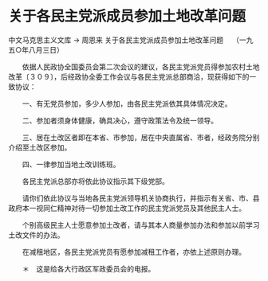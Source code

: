 # 关于各民主党派成员参加土地改革问题　

中文马克思主义文库 -> 周恩来
关于各民主党派成员参加土地改革问题　
（一九五○年八月三日）


　　依据人民政协全国委员会第二次会议的建议，各民主党派党员得参加农村土地改革〔３０９〕，后经政协全委工作会议与各民主党派总部商洽，现获得如下的一致协议：
 
　　一、有无党员参加，多少人参加，由各民主党派依其具体情况决定。

　　二、参加者须身体健康，确具决心，遵守政策法令及统一领导。

　　三、居在土改区者即在本省、市参加，居在中央直属省、市者，经政务院分别介绍至土改区参加。

　　四、一律参加当地土改训练班。

　　各民主党派总部亦将依此协议指示其下级党部。

　　请你们依此协议与当地各民主党派领导机关协商执行，并指示有关省、市、县政府本一视同仁精神对待一切参加土改工作的民主党派党员及其他民主人士。

　　个别高级民主人士愿意参加土改者，请与其本人商量参加办法和参加以前学习土改文件的办法。

　　在减租地区，各民主党派党员有愿参加减租工作者，亦依上述原则办理。



　　＊　这是给各大行政区军政委员会的电报。



